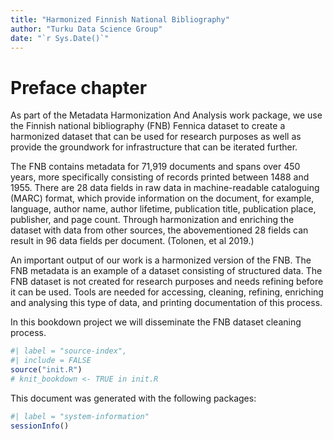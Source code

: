 ```yaml
--- 
title: "Harmonized Finnish National Bibliography"
author: "Turku Data Science Group"
date: "`r Sys.Date()`"
---
```


# Preface chapter

As part of the Metadata Harmonization And Analysis work package, we use the Finnish national bibliography (FNB) Fennica dataset to create a harmonized dataset that can be used for research purposes as well as provide the groundwork for infrastructure that can be iterated further. 

The FNB contains metadata for 71,919 documents and spans over 450 years, more specifically consisting of records printed between 1488 and 1955. There are 28 data fields in raw data in machine-readable cataloguing (MARC) format, which provide information on the document, for example, language, author name, author lifetime, publication title, publication place, publisher, and page count. Through harmonization and enriching the dataset with data from other sources, the abovementioned 28 fields can result in 96 data fields per document. (Tolonen, et al 2019.)

An important output of our work is a harmonized version of the FNB. The FNB metadata is an example of a dataset consisting of structured data. The FNB dataset is not created for research purposes and needs refining before it can be used. Tools are needed for accessing, cleaning, refining, enriching and analysing this type of data, and printing documentation of this process.

In this bookdown project we will disseminate the FNB dataset cleaning process.


```r
#| label = "source-index",
#| include = FALSE
source("init.R")
# knit_bookdown <- TRUE in init.R
```

This document was generated with the following packages:

```r
#| label = "system-information"
sessionInfo()
```
